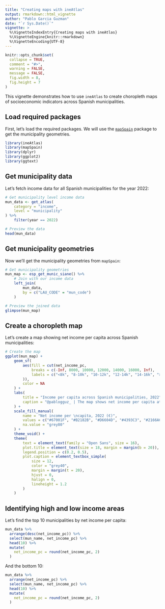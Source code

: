 ```yaml
---
title: "Creating maps with ineAtlas"
output: rmarkdown::html_vignette
author: "Pablo Garcia Guzman"
date: "`r Sys.Date()`"
vignette: >
  %\VignetteIndexEntry{Creating maps with ineAtlas}
  %\VignetteEngine{knitr::rmarkdown}
  %\VignetteEncoding{UTF-8}
---
```


```r
knitr::opts_chunk$set(
  collapse = TRUE,
  comment = "#>",
  warning = FALSE,
  message = FALSE,
  fig.width = 8,
  fig.height = 7
)
```

This vignette demonstrates how to use `ineAtlas` to create choropleth maps of socioeconomic indicators across Spanish municipalities.

## Load required packages

First, let's load the required packages. We will use the [`mapSpain`](https://ropenspain.github.io/mapSpain/) package to get the municipality geometries.

```r
library(ineAtlas)
library(mapSpain)
library(dplyr)
library(ggplot2)
library(ggtext)
```

## Get municipality data

Let's fetch income data for all Spanish municipalities for the year 2022:

```r
# Get municipality level income data
mun_data <- get_atlas(
    category = "income",
    level = "municipality"
) %>%
    filter(year == 2022)

# Preview the data
head(mun_data)
```

## Get municipality geometries

Now we'll get the municipality geometries from `mapSpain`:

```r
# Get municipality geometries
mun_map <- esp_get_munic_siane() %>%
    # Join with our income data
    left_join(
        mun_data,
        by = c("LAU_CODE" = "mun_code")
    )

# Preview the joined data
glimpse(mun_map)
```

## Create a choropleth map

Let's create a map showing net income per capita across Spanish municipalities:

```r
# Create the map
ggplot(mun_map) +
    geom_sf(
        aes(fill = cut(net_income_pc,
            breaks = c(-Inf, 8000, 10000, 12000, 14000, 16000, Inf),
            labels = c("<8k", "8-10k", "10-12k", "12-14k", "14-16k", ">16k")
        )),
        color = NA
    ) +
    labs(
        title = "Income per capita across Spanish municipalities, 2022",
        caption = "@pablogguz_ | The map shows net income per capita at the municipality level. Source: Spanish Statistical Office and author's calculations."
    ) +
    scale_fill_manual(
        name = "Net income per \ncapita, 2022 (€)",
        values = c("#67001F", "#B2182B", "#D6604D", "#4393C3", "#2166AC", "#053061"),
        na.value = "grey80"
    ) +
    theme_void() +
    theme(
        text = element_text(family = "Open Sans", size = 16),
        plot.title = element_text(size = 18, margin = margin(b = 20)),
        legend.position = c(0.2, 0.5),
        plot.caption = element_textbox_simple(
            size = 12,
            color = "grey40",
            margin = margin(t = 20),
            hjust = 0,
            halign = 0,
            lineheight = 1.2
        )
    )
```


## Identifying high and low income areas

Let's find the top 10 municipalities by net income per capita:

```r
mun_data %>%
  arrange(desc(net_income_pc)) %>%
  select(mun_name, net_income_pc) %>%
  head(10) %>%
  mutate(
    net_income_pc = round(net_income_pc, 2)
  )
```

And the bottom 10:

```r
mun_data %>%
  arrange(net_income_pc) %>%
  select(mun_name, net_income_pc) %>%
  head(10) %>%
  mutate(
    net_income_pc = round(net_income_pc, 2)
  )
```

